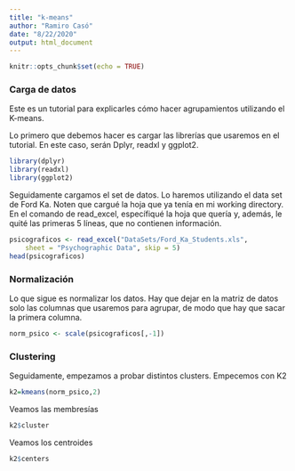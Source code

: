 ```yaml
---
title: "k-means"
author: "Ramiro Casó"
date: "8/22/2020"
output: html_document
---
```


```r
knitr::opts_chunk$set(echo = TRUE)
```

### Carga de datos

Este es un tutorial para explicarles cómo hacer agrupamientos utilizando el K-means. 

Lo primero que debemos hacer es cargar las librerías que usaremos en el tutorial. En este caso, serán Dplyr, readxl y ggplot2. 

```r
library(dplyr)
library(readxl)
library(ggplot2)
```

Seguidamente cargamos el set de datos. Lo haremos utilizando el data set de Ford Ka. Noten que cargué la hoja que ya tenía en mi working directory. En el comando de read_excel, específiqué la hoja que quería y, además, le quité las primeras 5 líneas, que no contienen información. 

```r
psicograficos <- read_excel("DataSets/Ford_Ka_Students.xls", 
    sheet = "Psychographic Data", skip = 5)
head(psicograficos)
```


### Normalización

Lo que sigue es normalizar los datos. Hay que dejar en la matriz de datos solo las columnas que usaremos para agrupar, de modo que hay que sacar la primera columna. 
```r
norm_psico <- scale(psicograficos[,-1])
```


### Clustering

Seguidamente, empezamos a probar distintos clusters. Empecemos con K2
```r
k2=kmeans(norm_psico,2)
```
Veamos las membresías
```r
k2$cluster
```
Veamos los centroides
```r
k2$centers
```

